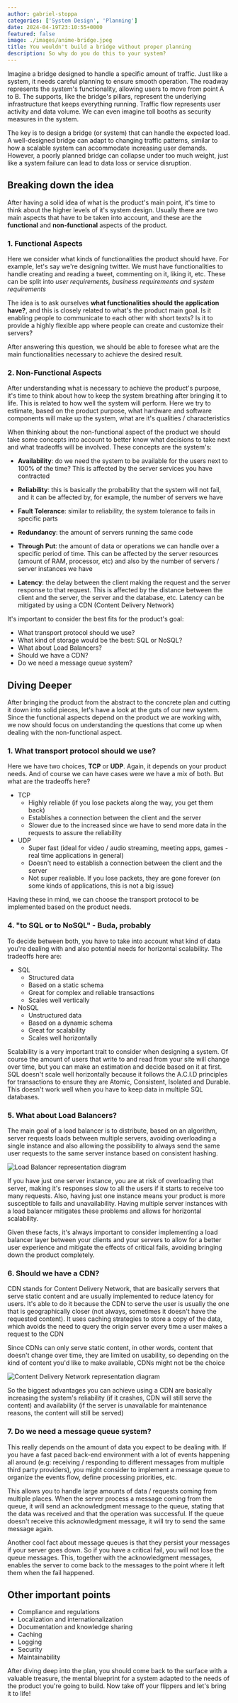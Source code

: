 ```yaml
---
author: gabriel-stoppa
categories: ['System Design', 'Planning']
date: 2024-04-19T23:10:55+0000
featured: false
image: ./images/anime-bridge.jpeg
title: You wouldn't build a bridge without proper planning
description: So why do you do this to your system?
---
```


Imagine a bridge designed to handle a specific amount of traffic. Just like a system, it needs careful planning to ensure smooth operation.  The roadway represents the system's functionality, allowing users to move from point A to B. The supports, like the bridge's pillars, represent the underlying infrastructure that keeps everything running. Traffic flow represents user activity and data volume. We can even imagine toll booths as security measures in the system.

The key is to design a bridge (or system) that can handle the expected load. A well-designed bridge can adapt to changing traffic patterns, similar to how a scalable system can accommodate increasing user demands. However, a poorly planned bridge can collapse under too much weight, just like a system failure can lead to data loss or service disruption.

## Breaking down the idea

After having a solid idea of what is the product's main point, it's time to think about the higher levels of it's system design. Usually there are two main aspects that have to be taken into account, and these are the **functional** and **non-functional** aspects of the product.

### 1. Functional Aspects

Here we consider what kinds of functionalities the product should have. For example, let's say we're designing twitter. We must have functionalities
to handle creating and reading a tweet, commenting on it, liking it, etc. These can be split into *user requirements, business requirements and system requirements*

The idea is to ask ourselves **what functionalities should the application have?**, and this is closely related to what's the product main goal. Is it enabling people to communicate to each other with short texts? Is it to provide a highly flexible app where people can create and customize their servers?

After answering this question, we should be able to foresee what are the main functionalities necessary to achieve the desired result.

### 2. Non-Functional Aspects

After understanding what is necessary to achieve the product's purpose, it's time to think about how to keep the system breathing after bringing it to life. This is related to how well the system will perform. Here we try to estimate, based on the product purpose, what hardware and software components will make up the system, what are it's qualities / characteristics

When thinking about the non-functional
aspect of the product we should take some concepts into account to better know what decisions to take next and what tradeoffs will be involved. These concepts
are the system's:

- **Availability**: do we need the system to be available for the users next to 100% of the time? This is affected by the server services
you have contracted

- **Reliability**: this is basically the probability that the system will not fail, and it can be affected by, for example, the number
of servers we have

- **Fault Tolerance**: similar to reliability, the system tolerance to fails in specific parts

- **Redundancy**: the amount of servers running the same code

- **Through Put**: the amount of data or operations we can handle over a specific
period of time. This can be affected by the server resources (amount of RAM, processor, etc) and also by the number
of servers / server instances we have

- **Latency**: the delay between the client making the request and the server response to that request. This is affected by the distance between
the client and the server, the server and the database, etc. Latency can be mitigated by using a CDN (Content Delivery Network)


It's important to consider the best fits for the product's goal:

- What transport protocol should we use?
- What kind of storage would be the best: SQL or NoSQL?
- What about Load Balancers?
- Should we have a CDN?
- Do we need a message queue system?

## Diving Deeper

After bringing the product from the abstract to the concrete plan and cutting it down into solid pieces, let's have a look at the guts of our new system.
Since the functional aspects depend on the product we are working with, we now should focus on understanding the questions that come up when dealing with the non-functional aspect.

### 1. What transport protocol should we use?

Here we have two choices, **TCP** or **UDP**. Again, it depends on your product needs. And of course we can have cases were we have a mix of both. But what are the tradeoffs here?

- TCP
    - Highly reliable (if you lose packets along the way, you get them back)
    - Establishes a connection between the client and the server
    - Slower due to the increased since we have to send more data in the requests to assure the reliability
- UDP
    - Super fast (ideal for video / audio streaming, meeting apps, games - real time applications in general)
    - Doesn't need to establish a connection between the client and the server
    - Not super realiable. If you lose packets, they are gone forever (on some kinds of applications, this is not a big issue)

Having these in mind, we can choose the transport protocol to be implemented based on the product needs.

### 4. "to SQL or to NoSQL" - Buda, probably

To decide between both, you have to take into account what kind of data you're dealing with and also potential needs for horizontal scalability. The tradeoffs here are:

- SQL
    - Structured data
    - Based on a static schema
    - Great for complex and reliable transactions
    - Scales well vertically
- NoSQL
    - Unstructured data
    - Based on a dynamic schema
    - Great for scalability
    - Scales well horizontally

Scalability is a very important trait to consider when designing a system. Of course the amount of users that write to and read from your site will
change over time, but you can make an estimation and decide based on it at first. SQL doesn't scale well horizontally because it follows the A.C.I.D principles for transactions to ensure they are Atomic, Consistent, Isolated and Durable. This doesn't work well when you have to keep data in multiple SQL databases.

### 5. What about Load Balancers?

The main goal of a load balancer is to distribute, based on an algorithm, server requests loads between multiple servers, avoiding overloading a single instance and also allowing the possibility to always send the same user requests to the same server instance based on consistent hashing.

![Load Balancer representation diagram](./images/load-balancer.png)

If you have just one server instance, you are at risk of overloading that server, making it's responses slow to all the users if it starts to receive too many requests. Also, having just one instance means your product is more susceptible to fails and unavailability. Having multiple server instances with a load balancer mitigates these problems and allows for horizontal scalability.

Given these facts, it's always important to consider implementing a load balancer layer between your clients and your servers to allow for a better user experience and mitigate the effects of critical fails, avoiding bringing down the product completely.


### 6. Should we have a CDN?

CDN stands for Content Delivery Network, that are basically servers that serve static content and are usually implemented to reduce latency for users. It's able to do it because the CDN to serve the user is usually the one that is geographically closer (not always, sometimes it doesn't have the requested content). It uses caching strategies to store a copy of the data, which avoids the need to query the origin server every time a user makes a request to the CDN

Since CDNs can only serve static content, in other words, content that doesn't change over time, they are limited on usability, so depending on the kind of content you'd like to make available, CDNs might not be the choice 

![Content Delivery Network representation diagram](./images/cdn.png)

So the biggest advantages you can achieve using a CDN are basically increasing the system's reliability (if it crashes, CDN will still serve the content) and availability (if the server is unavailable for maintenance reasons, the content will still be served)

### 7. Do we need a message queue system?

This really depends on the amount of data you expect to be dealing with. If you have a fast paced back-end environment with a lot of events happening all around (e.g: receiving / responding to different messages from multiple third party providers), you might consider to implement a message queue to organize the events flow, define processing priorities, etc.

This allows you to handle large amounts of data / requests coming from multiple places. When the server process a message coming from the queue, it will send an acknowledgment message to the queue, stating that the data was received and that the operation was successful. If the queue doesn't receive this acknowledgment message, it will try to send the same message again.

Another cool fact about message queues is that they persist your messages if your server goes down. So if you have a critical fail, you will not lose the queue messages. This, together with the acknowledgment messages, enables the server to come back to the messages to the point where it left them when the fail happened.

## Other important points

- Compliance and regulations
- Localization and internationalization
- Documentation and knowledge sharing
- Caching
- Logging
- Security
- Maintainability

After diving deep into the plan, you should come back to the surface with a valuable treasure, the mental blueprint for a system adapted to the needs of the product you're going to build. Now take off your flippers and let's bring it to life!
 